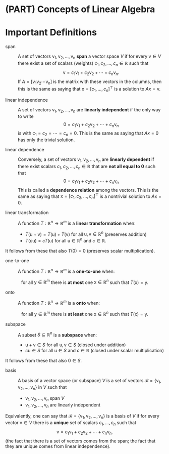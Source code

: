 # (PART) Concepts of Linear Algebra  {-}


# Important Definitions


span 

: A set of vectors $\mathsf{v}_1, \mathsf{v}_2, \ldots, \mathsf{v}_n$ **span** a vector space $V$ if for every $\mathsf{v} \in V$ there exist a set of scalars (weights) $c_1, c_2, \ldots, c_n \in \mathbb{R}$ such that 
$$
\mathsf{v} = c_1 \mathsf{v}_1 + c_2 \mathsf{v}_2 + \cdots + c_n \mathsf{v}_n.
$$
If $A = [\mathsf{v}_1 \mathsf{v}_2 \cdots \mathsf{v}_n]$ is the matrix with these vectors in the columns, then this is the same as saying that $\mathsf{x} = [c_1, \ldots, c_n]^{\top}$ is a solution to $A x  = \mathsf{v}$.

linear independence

: A set of vectors $\mathsf{v}_1, \mathsf{v}_2,\ldots, \mathsf{v}_n$ are **linearly independent** if the only way to write 
$$
\mathsf{0} = c_1 \mathsf{v}_1 + c_2 \mathsf{v}_2 + \cdots + c_n \mathsf{v}_n
$$
is with $c_1 = c_2 = \cdots = c_n = 0$. This is the same as saying that $A x = \mathsf{0}$ has only the trivial solution.


linear dependence

: Conversely, a set of vectors $\mathsf{v}_1, \mathsf{v}_2, \ldots, \mathsf{v}_n$ are **linearly dependent** if there exist scalars $c_1, c_2,\ldots, c_n \in \mathbb{R}$ that are **not all equal to 0** such that
$$
\mathsf{0} = c_1 \mathsf{v}_1 + c_2 \mathsf{v}_2 + \cdots + c_n \mathsf{v}_n
$$
This is called a **dependence relation** among the vectors. This is the same as saying that $\mathsf{x} = [c_1, c_2, \ldots, c_n]^{\top}$ is a nontrivial solution to $A \mathsf{x} = \mathsf{0}$.


linear transformation

: A function $T: \mathbb{R}^n \to \mathbb{R}^m$ is a **linear transformation** when: 

    * $T(\mathsf{u} + \mathsf{v}) = T(\mathsf{u}) + T(\mathsf{v})$ for all $\mathsf{u}, \mathsf{v} \in \mathbb{R}^n$ (preserves addition)
    * $T(c \mathsf{u} ) = c T(\mathsf{u})$ for all $\mathsf{u} \in \mathbb{R}^n$ and $c \in \mathbb{R}$.

It follows from these that also $T(\mathsf{0}) = \mathsf{0}$ (preserves scalar multiplication).

one-to-one 

: A function $T: \mathbb{R}^n \to \mathbb{R}^m$ is a **one-to-one** when:

<center>
for all $\mathsf{y} \in \mathbb{R}^m$ there is **at most** one $\mathsf{x} \in \mathbb{R}^n$ such that $T(\mathsf{x}) = \mathsf{y}$.
</center>

onto 

: A function $T: \mathbb{R}^n \to \mathbb{R}^m$ is a **onto** when:

<center>
for all $\mathsf{y} \in \mathbb{R}^m$ there is **at least** one $\mathsf{x} \in \mathbb{R}^n$ such that $T(\mathsf{x}) = \mathsf{y}$.
</center>

subspace

: A subset $S \subseteq \mathbb{R}^n$ is a **subspace** when:

    * $\mathsf{u} + \mathsf{v}  \in S$ for all $\mathsf{u}, \mathsf{v} \in S$ (closed under addition)
    * $c \mathsf{u} \in S$ for all $\mathsf{u}\in S$ and $c \in \mathbb{R}$ (closed under scalar multiplication)

It follows from these that also $\mathsf{0} \in S$.



basis

: A basis of a vector space (or subspace) $V$ is a set of vectors $\mathcal{B} = \{\mathsf{v}_1, \mathsf{v}_2, \ldots, \mathsf{v}_n\}$  in $V$ such that

    * $\mathsf{v}_1, \mathsf{v}_2, \ldots, \mathsf{v}_n$ span $V$
    * $\mathsf{v}_1, \mathsf{v}_2, \ldots, \mathsf{v}_n$ are linearly independent

Equivalently, one can say that $\mathcal{B} = \{\mathsf{v}_1, \mathsf{v}_2, \ldots, \mathsf{v}_n\}$ is a basis of $V$ if for every vector $\mathsf{v} \in V$ there is a **unique** set of scalars $c_1, \ldots, c_n$ such that
$$
\mathsf{v} = c_1 \mathsf{v}_1 + c_2 \mathsf{v}_2 + \cdots + c_n \mathsf{v}_n.
$$
(the fact that there is a set of vectors comes from the span; the fact that they are unique comes from linear independence).

